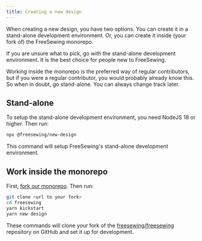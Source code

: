 ```yaml
---
title: Creating a new design
---
```


When creating a new design, you have two options. You can create it in a
stand-alone development environment. Or, you can create it inside (your fork of)
the FreeSewing monorepo.

If you are unsure what to pick, go with the stand-alone development environment.
It is the best choice for people new to FreeSewing.

Working inside the monorepo is the preferred way of regular contributors, but
if you were a regular contributor, you would probably already know this. So
when in doubt, go stand-alone. You can always change track later.

## Stand-alone

To setup the stand-alone development environment, you need NodeJS 18 or higher.
Then run:

```sh
npx @freesewing/new-design
```

This command will setup FreeSewing's stand-alone development environment.

## Work inside the monorepo

First, [fork our monorepo](https://github.com/freesewing/freesewing/fork). Then run:

```sh
git clone <url to your fork>
cd freesewing
yarn kickstart
yarn new design
```

These commands will clone your fork of the
[freesewing/freesewing](https://github.com/freesewing/freesewing) repository on
GitHub and set it up for development.
